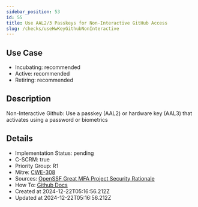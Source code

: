 ```yaml
---
sidebar_position: 53
id: 55
title: Use AAL2/3 Passkeys for Non-Interactive GitHub Access
slug: /checks/useHwKeyGithubNonInteractive
---
```


## Use Case
<!-- LEVELS:START -->
- Incubating: recommended
- Active: recommended
- Retiring: recommended
<!-- LEVELS:END -->

<!-- DESCRIPTION:START -->
## Description
Non-Interactive Github: Use a passkey (AAL2) or hardware key (AAL3) that activates using a password or biometrics
<!-- DESCRIPTION:END -->

<!-- DETAILS:START -->
## Details
- Implementation Status: pending
- C-SCRM: true
- Priority Group: R1
- Mitre: [CWE-308](https://cwe.mitre.org/data/definitions/308.html)
- Sources: [OpenSSF Great MFA Project Security Rationale](https://github.com/ossf/great-mfa-project/blob/main/security-rationale.md)
- How To: [Github Docs](https://docs.github.com/en/authentication/connecting-to-github-with-ssh/generating-a-new-ssh-key-and-adding-it-to-the-ssh-agent#generating-a-new-ssh-key-for-a-hardware-security-key)
- Created at 2024-12-22T05:16:56.212Z
- Updated at 2024-12-22T05:16:56.212Z
<!-- DETAILS:END -->
